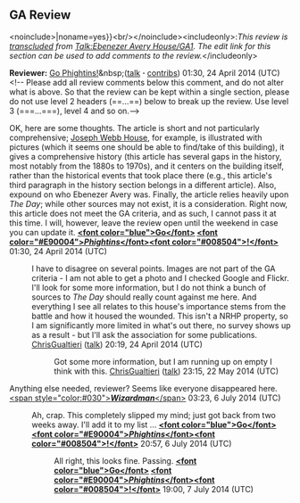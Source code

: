 <article id="42569267" title=Talk:Ebenezer Avery House/GA1>
	<talkpage id="42569267" title="Talk:Ebenezer Avery House/GA1">
==GA Review==
{{Good article tools}}
&lt;noinclude&gt;{{al|{{#titleparts:Ebenezer Avery House/GA1|-1}}|noname=yes}}&lt;br/&gt;&lt;/noinclude&gt;&lt;includeonly&gt;:''This review is [[WP:transclusion|transcluded]] from [[Talk:Ebenezer Avery House/GA1]]. The edit link for this section can be used to add comments to the review.''&lt;/includeonly&gt;

'''Reviewer:''' [[User:Go Phightins!|Go Phightins!]]&amp;nbsp;([[User talk:Go Phightins!|talk]] '''·''' [[Special:Contributions/Go Phightins!|contribs]]) 01:30, 24 April 2014 (UTC)
&lt;!-- Please add all review comments below this comment, and do not alter what is above. So that the review can be kept within a single section, please do not use level 2 headers (==...==) below to break up the review. Use level 3 (===...===), level 4 and so on.--&gt;

OK, here are some thoughts. The article is short and not particularly comprehensive; [[Joseph Webb House]], for example, is illustrated with pictures (which it seems one should be able to find/take of this building), it gives a comprehensive history (this article has several gaps in the history, most notably from the 1880s to 1970s), and it centers on the building itself, rather than the historical events that took place there (e.g., this article's third paragraph in the history section belongs in a different article). Also, expound on who Ebenezer Avery was. Finally, the article relies heavily upon ''The Day''; while other sources may not exist, it is a consideration. Right now, this article does not meet the GA criteria, and as such, I cannot pass it at this time. I will, however, leave the review open until the weekend in case you can update it. '''[[User:Go Phightins!|&lt;font color=&quot;blue&quot;&gt;Go&lt;/font&gt;]] [[User talk:Go Phightins!|&lt;font color=&quot;#E90004&quot;&gt;''Phightins''&lt;/font&gt;]][[Special:Contributions/Go Phightins!|&lt;font color=&quot;#008504&quot;&gt;!&lt;/font&gt;]]''' 01:30, 24 April 2014 (UTC)
: I have to disagree on several points. Images are not part of the GA criteria - I am not able to get a photo and I checked Google and Flickr. I'll look for some more information, but I do not think a bunch of sources to ''The Day'' should really count against me here. And everything I see all relates to this house's importance stems from the battle and how it housed the wounded. This isn't a NRHP property, so I am significantly more limited in what's out there, no survey shows up as a result - but I'll ask the association for some publications. [[User:ChrisGualtieri|ChrisGualtieri]] ([[User talk:ChrisGualtieri|talk]]) 20:19, 24 April 2014 (UTC)
:: Got some more information, but I am running up on empty I think with this. [[User:ChrisGualtieri|ChrisGualtieri]] ([[User talk:ChrisGualtieri|talk]]) 23:15, 22 May 2014 (UTC)

Anything else needed, reviewer? Seems like everyone disappeared here. [[User:Wizardman|&lt;span style=&quot;color:#030&quot;&gt;'''''Wizardman'''''&lt;/span&gt;]] 03:23, 6 July 2014 (UTC)
:Ah, crap. This completely slipped my mind; just got back from two weeks away. I'll add it to my list ... '''[[User:Go Phightins!|&lt;font color=&quot;blue&quot;&gt;Go&lt;/font&gt;]] [[User talk:Go Phightins!|&lt;font color=&quot;#E90004&quot;&gt;''Phightins''&lt;/font&gt;]][[Special:Contributions/Go Phightins!|&lt;font color=&quot;#008504&quot;&gt;!&lt;/font&gt;]]''' 20:57, 6 July 2014 (UTC)
::All right, this looks fine. Passing. '''[[User:Go Phightins!|&lt;font color=&quot;blue&quot;&gt;Go&lt;/font&gt;]] [[User talk:Go Phightins!|&lt;font color=&quot;#E90004&quot;&gt;''Phightins''&lt;/font&gt;]][[Special:Contributions/Go Phightins!|&lt;font color=&quot;#008504&quot;&gt;!&lt;/font&gt;]]''' 19:00, 7 July 2014 (UTC)
	</talkpage>
</article>